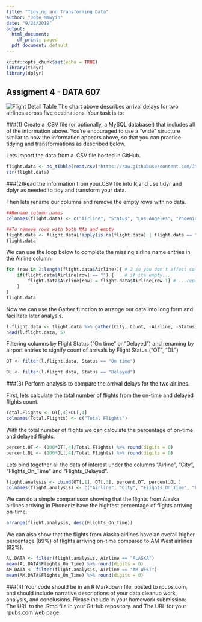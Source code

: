 ```yaml
---
title: "Tidying and Transforming Data"
author: "Jose Mawyin"
date: "9/23/2019"
output:
  html_document:
    df_print: paged
  pdf_document: default
---
```


```r
knitr::opts_chunk$set(echo = TRUE)
library(tidyr)
library(dplyr)
```

## Assigment 4 - DATA 607

![Flight Detail Table](https://raw.githubusercontent.com/JMawyin/MSDS2019-607/master/607HW4Table.png)
The chart above describes arrival delays for two airlines across five destinations. Your task is to:

###(1) Create a .CSV file (or optionally, a MySQL database!) that includes all of the information above. You’re encouraged to use a “wide” structure similar to how the information appears above, so that you can practice tidying and transformations as described below.

Lets import the data from a .CSV file hosted in GitHub.
```r

flight.data <- as_tibble(read.csv("https://raw.githubusercontent.com/JMawyin/MSDS2019-607/master/HW4FlightData.csv", na = "NULL",stringsAsFactors=FALSE))
str(flight.data)
```


###(2)Read the information from your.CSV file into R,and use tidyr and dplyr as needed to tidy and transform your data.

Then lets rename our columns and remove the empty rows with no data.
```r
##Rename column names
colnames(flight.data) <- c("Airline", "Status", "Los.Angeles", "Phoenix", "San.Diego", "San.Francisco", "Seattle")

##To remove rows with both NAs and empty
flight.data <- flight.data[!apply(is.na(flight.data) | flight.data == "", 1, all),]
flight.data
```

We can use the loop below to complete the missing airline name entries in the Airline column.
```r
for (row in 2:length(flight.data$Airline)){ # 2 so you don't affect column names
    if(flight.data$Airline[row] == "") {    # if its empty...
        flight.data$Airline[row] = flight.data$Airline[row-1] # ...replace with previous row's value
    }
}
flight.data
```

Now we can use the Gather function to arrange our data into long form and facilitate later analysis.
```r
l.flight.data <- flight.data %>% gather(City, Count, -Airline, -Status)
head(l.flight.data, 5)
```


Filtering columns by Flight Status ("On time" or "Delayed") and renaming by airport entries to signify count of arrivals by Flight Status ("OT", "DL")
```r
OT <- filter(l.flight.data, Status == "On time")

DL <- filter(l.flight.data, Status == "Delayed")
```


###(3) Perform analysis to compare the arrival delays for the two airlines.

First, lets calculate the total number of flights from the on-time and delayed flights count.
```r
Total.Flights <- OT[,4]+DL[,4]
colnames(Total.Flights) <- c("Total Flights")
```

With the total number of flights we can calculate the percentage of on-time and delayed flights.
```r
percent.OT <- (100*OT[,4]/Total.Flights) %>% round(digits = 0)
percent.DL <- (100*DL[,4]/Total.Flights) %>% round(digits = 0)
```

Lets bind together all the data of interest under the columns "Airline", "City", "Flights_On_Time" and "Flights_Delayed".
```r
flight.analysis <- cbind(OT[,1], OT[,3], percent.OT, percent.DL )
colnames(flight.analysis) <- c("Airline", "City", "Flights_On_Time", "Flights_Delayed")
```


We can do a simple comparisson showing that the flights from Alaska airlines arriving in Phoneniz have the hightest percentage of flights arriving on-time.
```r
arrange(flight.analysis, desc(Flights_On_Time))
```

We can also show that the flights from Alaska airlines have an overall higher percentage (89%) of flights arriving on-time compared to AM West airlines (82%).
```r
AL.DATA <- filter(flight.analysis, Airline == "ALASKA")  
mean(AL.DATA$Flights_On_Time) %>% round(digits = 0)
AM.DATA <- filter(flight.analysis, Airline == "AM WEST")  
mean(AM.DATA$Flights_On_Time) %>% round(digits = 0)
```



###(4) Your code should be in an R Markdown file, posted to rpubs.com, and should include narrative descriptions of your data cleanup work, analysis, and conclusions. Please include in your homework submission: The URL to the .Rmd file in your GitHub repository. and The URL for your rpubs.com web page.
